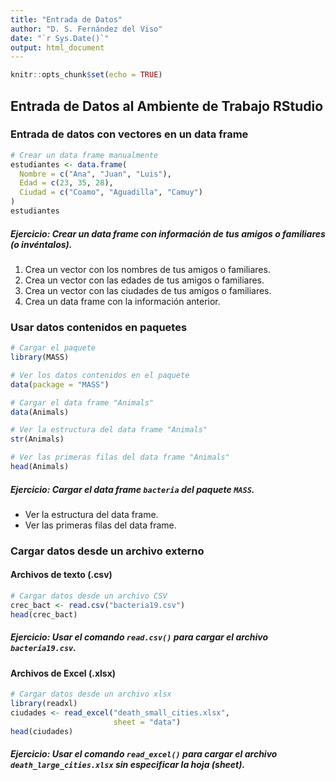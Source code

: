 ```yaml
---
title: "Entrada de Datos"
author: "D. S. Fernández del Viso"
date: "`r Sys.Date()`"
output: html_document
---
```


```r
knitr::opts_chunk$set(echo = TRUE)
```

## Entrada de Datos al Ambiente de Trabajo RStudio

### Entrada de datos con vectores en un data frame

```r
# Crear un data frame manualmente
estudiantes <- data.frame(
  Nombre = c("Ana", "Juan", "Luis"),
  Edad = c(23, 35, 28),
  Ciudad = c("Coamo", "Aguadilla", "Camuy")
)
estudiantes
```

##### Ejercicio: Crear un data frame con información de tus amigos o familiares (o invéntalos).

1. Crea un vector con los nombres de tus amigos o familiares.
2. Crea un vector con las edades de tus amigos o familiares.
3. Crea un vector con las ciudades de tus amigos o familiares.
4. Crea un data frame con la información anterior.

### Usar datos contenidos en paquetes

```r
# Cargar el paquete
library(MASS)

# Ver los datos contenidos en el paquete
data(package = "MASS")

# Cargar el data frame "Animals"
data(Animals)

# Ver la estructura del data frame "Animals"
str(Animals)

# Ver las primeras filas del data frame "Animals"
head(Animals)
```

##### Ejercicio: Cargar el data frame `bacteria` del paquete `MASS`.  

-   Ver la estructura del data frame.
-   Ver las primeras filas del data frame.

### Cargar datos desde un archivo externo

#### Archivos de texto (.csv)

```r
# Cargar datos desde un archivo CSV
crec_bact <- read.csv("bacteria19.csv")
head(crec_bact)
```

##### Ejercicio: Usar el comando `read.csv()` para cargar el archivo `bacteria19.csv`.

#### Archivos de Excel (.xlsx)

```r
# Cargar datos desde un archivo xlsx
library(readxl)
ciudades <- read_excel("death_small_cities.xlsx",
                       sheet = "data")
head(ciudades)
```

##### Ejercicio: Usar el comando `read_excel()` para cargar el archivo `death_large_cities.xlsx` sin especificar la hoja (sheet).